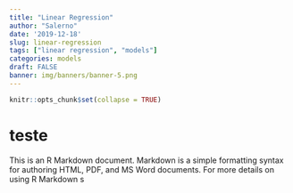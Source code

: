 ```yaml
---
title: "Linear Regression"
author: "Salerno"
date: '2019-12-18'
slug: linear-regression
tags: ["linear regression", "models"]
categories: models
draft: FALSE
banner: img/banners/banner-5.png
---
```


```r
knitr::opts_chunk$set(collapse = TRUE)
```

# teste

This is an R Markdown document. Markdown is a simple formatting syntax for authoring HTML, PDF, and MS Word documents. For more details on using R Markdown s